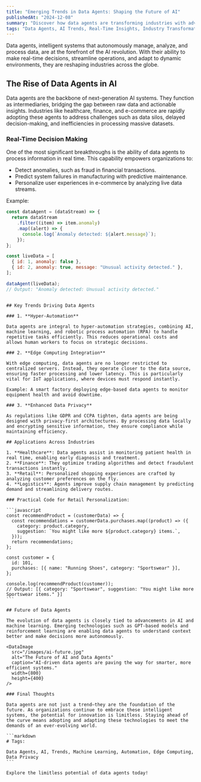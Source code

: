 ```yaml
---
title: "Emerging Trends in Data Agents: Shaping the Future of AI"
publishedAt: "2024-12-08"
summary: "Discover how data agents are transforming industries with advanced capabilities, real-time insights, and enhanced AI integration."
tags: "Data Agents, AI Trends, Real-Time Insights, Industry Transformation"
---
```


<DataImage
  src="/images/data-agents-trends.jpg"
  alt="Data Agents in Action"
  caption="Data agents are revolutionizing industries with their real-time decision-making capabilities."
  width={800}
  height={400}
/>

Data agents, intelligent systems that autonomously manage, analyze, and process data, are at the forefront of the AI revolution. With their ability to make real-time decisions, streamline operations, and adapt to dynamic environments, they are reshaping industries across the globe.

## The Rise of Data Agents in AI

Data agents are the backbone of next-generation AI systems. They function as intermediaries, bridging the gap between raw data and actionable insights. Industries like healthcare, finance, and e-commerce are rapidly adopting these agents to address challenges such as data silos, delayed decision-making, and inefficiencies in processing massive datasets.

### Real-Time Decision Making

One of the most significant breakthroughs is the ability of data agents to process information in real time. This capability empowers organizations to:

- Detect anomalies, such as fraud in financial transactions.
- Predict system failures in manufacturing with predictive maintenance.
- Personalize user experiences in e-commerce by analyzing live data streams.

Example:

```javascript
const dataAgent = (dataStream) => {
  return dataStream
    .filter((item) => item.anomaly)
    .map((alert) => {
      console.log(`Anomaly detected: ${alert.message}`);
    });
};

const liveData = [
  { id: 1, anomaly: false },
  { id: 2, anomaly: true, message: "Unusual activity detected." },
];

dataAgent(liveData);
// Output: "Anomaly detected: Unusual activity detected."
```

````

## Key Trends Driving Data Agents

### 1. **Hyper-Automation**

Data agents are integral to hyper-automation strategies, combining AI, machine learning, and robotic process automation (RPA) to handle repetitive tasks efficiently. This reduces operational costs and allows human workers to focus on strategic decisions.

### 2. **Edge Computing Integration**

With edge computing, data agents are no longer restricted to centralized servers. Instead, they operate closer to the data source, ensuring faster processing and lower latency. This is particularly vital for IoT applications, where devices must respond instantly.

Example: A smart factory deploying edge-based data agents to monitor equipment health and avoid downtime.

### 3. **Enhanced Data Privacy**

As regulations like GDPR and CCPA tighten, data agents are being designed with privacy-first architectures. By processing data locally and encrypting sensitive information, they ensure compliance while maintaining efficiency.

## Applications Across Industries

1. **Healthcare**: Data agents assist in monitoring patient health in real time, enabling early diagnosis and treatment.
2. **Finance**: They optimize trading algorithms and detect fraudulent transactions instantly.
3. **Retail**: Personalized shopping experiences are crafted by analyzing customer preferences on the fly.
4. **Logistics**: Agents improve supply chain management by predicting demand and streamlining delivery routes.

### Practical Code for Retail Personalization:

```javascript
const recommendProduct = (customerData) => {
  const recommendations = customerData.purchases.map((product) => ({
    category: product.category,
    suggestion: `You might like more ${product.category} items.`,
  }));
  return recommendations;
};

const customer = {
  id: 101,
  purchases: [{ name: "Running Shoes", category: "Sportswear" }],
};

console.log(recommendProduct(customer));
// Output: [{ category: "Sportswear", suggestion: "You might like more Sportswear items." }]
```

## Future of Data Agents

The evolution of data agents is closely tied to advancements in AI and machine learning. Emerging technologies such as GPT-based models and reinforcement learning are enabling data agents to understand context better and make decisions more autonomously.

<DataImage
  src="/images/ai-future.jpg"
  alt="The Future of AI and Data Agents"
  caption="AI-driven data agents are paving the way for smarter, more efficient systems."
  width={800}
  height={400}
/>

### Final Thoughts

Data agents are not just a trend—they are the foundation of the future. As organizations continue to embrace these intelligent systems, the potential for innovation is limitless. Staying ahead of the curve means adopting and adapting these technologies to meet the demands of an ever-evolving world.

```markdown
# Tags:

Data Agents, AI, Trends, Machine Learning, Automation, Edge Computing, Data Privacy
```

Explore the limitless potential of data agents today!
````
